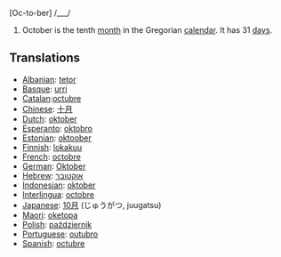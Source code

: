 [Oc-to-ber] /___/

#October is the tenth [[month]] in the Gregorian [[calendar]]. It has 31 [[day]]s.

==Translations==
*[[Albanian]]: [[tetor]]
*[[Basque]]: [[urri]]
*[[Catalan]]:[[octubre]]
*[[Chinese]]: [[十月]]
*[[Dutch]]: [[oktober]]
*[[Esperanto]]: [[oktobro]]
*[[Estonian]]: [[oktoober]]
*[[Finnish]]: [[lokakuu]]
*[[French]]: [[octobre]]
*[[German]]: [[Oktober]]
*[[Hebrew]]: [[אוקטובר]]
*[[Indonesian]]: [[oktober]]
*[[Interlingua]]: [[octobre]]
*[[Japanese]]: [[10月]] (じゅうがつ, juugatsu)
*[[Maori]]: [[oketopa]]
*[[Polish]]: [[październik]]
*[[Portuguese]]: [[outubro]]
*[[Spanish]]: [[octubre]]
